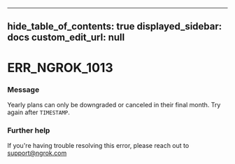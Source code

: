 
---
hide_table_of_contents: true
displayed_sidebar: docs
custom_edit_url: null
---


# ERR_NGROK_1013

### Message
Yearly plans can only be downgraded or canceled in their final month. Try again after `TIMESTAMP`.

### Further help
If you're having trouble resolving this error, please reach out to [support@ngrok.com](mailto:support@ngrok.com?subject=Help%20with%20ERR_NGROK_1013)


<ErrorDetails error='err_ngrok_1013' />
